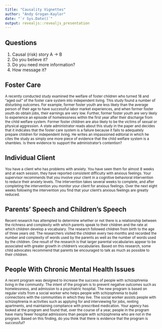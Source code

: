 ```yaml
---
title: "Causality Vignettes"
author: "Andy Grogan-Kaylor"
date: "`r Sys.Date()`"
output: revealjs::revealjs_presentation
---
```


## Questions

1. Causal (risk) story A -> B
2. Do you believe it?
3. Do you need more information?
4. How message it?

## Foster Care

<small>A recently conducted study examined the welfare of foster children who turned 18 and “aged out” of the foster care system into independent living.  This study found a number of disturbing outcomes.  For example, former foster youth are less likely than the average person of their age to have successful labor market experiences, and when former foster youth do obtain jobs, their earnings are very low.  Further, former foster youth are very likely to experience an episode of homelessness within the first year after their discharge from the child welfare system.  Former foster children are also likely to be the victims of sexual or physical aggression.  A state administrator reads about this study in the paper and decides that it indicates that the foster care system is a failure because it fails to adequately prepare children for independent living.  He writes an impassioned editorial in which he cites the study as simply one more piece of evidence that the child welfare system is a shambles.  Is there evidence to support the administrator’s contention?</small>

## Individual Client

<small>You have a client who has problems with anxiety.  You have seen them for almost 8 weeks and at each session, they have reported consistent difficulty with anxious feelings.  Your supervisor recommends that you involve your client in a cognitive behavioral intervention to reduce their anxiety levels. The intervention takes several weeks to complete, and after completing the intervention you monitor your client for anxious feelings.  Over the next eight weeks following the intervention you find that your client's anxious feelings are greatly reduced.</small>

## Parents' Speech and Children's Speech

<small>Recent research has attempted to determine whether or not there is a relationship between the richness and complexity with which parents speak to their children and the rate at which children develop a vocabulary.  The research followed children from birth to the age of three years old.  The researchers visited the children every two months and recorded the number and complexity of words used by the parents as well as the number of words used by the children.  One result of the research is that larger parental vocabularies appear to be associated with greater growth in children's vocabularies.  Based on this research, some child advocates recommend that parents be encouraged to talk as much as possible to their children.</small>

## People With Chronic Mental Health Issues

<small>A recent program was designed to increase the success of people with schizophrenia living in the community.  The intent of the program is to prevent negative outcomes such as homelessness, and admission to a psychiatric hospital.  The new program is based on regular visits from a social worker who helps people with schizophrenia to build connections with the communities in which they live.  The social worker assists people with schizophrenia in activities such as applying for and interviewing for jobs, renting apartments, and maintaining compliance with prescribed medication.  Your agency has looked at the program and found that, over the course of a year, people in the program have many fewer hospital admissions than people with schizophrenia who are not in the program.  Based on this finding, do you think that there is evidence that the program is successful?</small>

